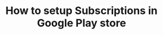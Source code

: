 ---
title: "How to setup Subscriptions in Google Play store"
description: "Description of your new file."
---